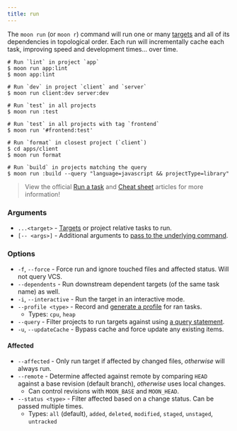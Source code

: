 ```yaml
---
title: run
---
```



The `moon run` (or `moon r`) command will run one or many [targets](../concepts/target) and all of
its dependencies in topological order. Each run will incrementally cache each task, improving speed
and development times... over time.

```shell
# Run `lint` in project `app`
$ moon run app:lint
$ moon app:lint

# Run `dev` in project `client` and `server`
$ moon run client:dev server:dev

# Run `test` in all projects
$ moon run :test

# Run `test` in all projects with tag `frontend`
$ moon run '#frontend:test'

# Run `format` in closest project (`client`)
$ cd apps/client
$ moon run format

# Run `build` in projects matching the query
$ moon run :build --query "language=javascript && projectType=library"
```

> View the official [Run a task](../run-task) and [Cheat sheet](../cheat-sheet#tasks) articles for
> more information!

### Arguments

- `...<target>` - [Targets](../concepts/target) or project relative tasks to run.
- `[-- <args>]` - Additional arguments to
  [pass to the underlying command](../run-task#passing-arguments-to-the-underlying-command).

### Options

- `-f`, `--force` - Force run and ignore touched files and affected status. Will not query VCS.
- `--dependents` - Run downstream dependent targets (of the same task name) as well.
- `-i`, `--interactive` - Run the target in an interactive mode.
- `--profile <type>` - Record and [generate a profile](../guides/profile) for ran tasks.
  - Types: `cpu`, `heap`
- `--query` - Filter projects to run targets against using
  [a query statement](../concepts/query-lang). <VersionLabel version="1.3.0" />
- `-u`, `--updateCache` - Bypass cache and force update any existing items.

#### Affected

- `--affected` - Only run target if affected by changed files, _otherwise_ will always run.
- `--remote` - Determine affected against remote by comparing `HEAD` against a base revision
  (default branch), _otherwise_ uses local changes.
  - Can control revisions with `MOON_BASE` and `MOON_HEAD`.
- `--status <type>` - Filter affected based on a change status. Can be passed multiple times.
  - Types: `all` (default), `added`, `deleted`, `modified`, `staged`, `unstaged`, `untracked`
